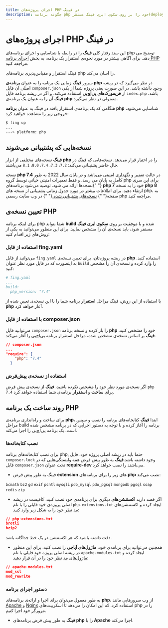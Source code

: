 ```yaml
---
title: اجرای پروژه‌های PHP در فینگ
description: چگونه برنامه php خود را بر روی سکوی ابری فینگ مستقر(deploy) کنیم؟
---
```



<Platform>
  <PlatformHead title="برنامه‌های Php" icon="php/php-original.svg" />
</Platform>

# اجرای پروژه‌های PHP در فینگ

این سند رفتار کلی **فینگ** را در رابطه با شناسایی و اجرای برنامه‌های php توضیح می دهد. برای آگاهی بیشتر در مورد نحوه‌ی استقرار یک برنامه، به بخش [اجرای برنامه PHP](quickstar/php/) مراجعه کنید.

فینگ استقرار و مقیاس‌پذیری برنامه‌‌های php را آسان می‌کند.

سرور **فینگ** زمانی یک برنامه را به عنوان **برنامه‌ی php** در نظر می‌گیرد که در ریشه اصلی آن فایل `composer.json` وجود داشته باشد. در این صورت یعنی پروژه شما از یکی از **فریمورک‌های پی‌اچ‌پی** استفاده می‌کند.
و اگر در ریشه برنامه فایل `index.php` باشد، **فینگ** آن را به عنوان یک برنامه‌ی **php** معمولی در نظر می‌گیرد.

هنگامی که یک برنامه‌ی استقرار یافته در فینگ به عنوان **برنامه php** شناسایی می‌شود، خروجی زیر را مشاهده خواهید کرد:

```bash
$ fing up
...
---> platform: php
```

## نسخه‌هایی که پشتیبانی می‌شوند

**فینگ** نسخه‌های مختلفی از ابزار **php** را در اختیار قرار می‌دهد. نسخه‌هایی که فینگ در حال حاضر پشتیبانی می‌کند:
`7.2`، `7.3`، `7.4`، `8.0`، `8.1` می‌باشند.

<Notice variant="warning">
  نسخه <strong>php 7.4</strong> در حالت تعمیر و نگهداری امنیتی می‌باشد و در
  پایان سال 2022 به طور کامل به پایان می رسد. و فقط تعمیرات امنیتی حیاتی توسط
  گروه php برای این سری نسخه‌ها ارائه می شود. توصیه می‌شود برنامه‌های{" "}
  <strong>php 7</strong> خود را به نسخه <strong>php 8</strong> ارتقاء دهید. برای
  اطلاعات بیشتر در مورد جدول زمانی پشتیبانی از نسخه های php، به صفحه{" "}
  <a href="https://php.net/supported-versions.php">
   نسخه‌های پشتیبانی شده
  </a>{" "}
  در وب سایت رسمی php مراجعه کنید.
</Notice>

## تعیین نسخه‌ی PHP

برای اینکه برنامه php شما بتواند **build** شده و با موفقیت بر روی **سکوی ابری فینگ** مستقر شود، باید نسخه‌ی آن را مشخص نمایید. برای این منظور می‌توانید به یکی از روش‌های زیر اقدام کنید:

### استفاده از فایل fing.yaml

می‌توانید از فایل `fing.yaml` در ریشه پروژه‌تان، برای تعیین نسخه‌ی **php** استفاده کنید. به اینصورت که در فایل مورد نظر عنوان `build` را وارد کرده و نسخه‌ی آن را مشخص کنید:

```yaml
# fing.yaml
...
build:
  php_version: "7.4"
```

با استفاده از این روش، فینگ مراحل **استقرار** برنامه شما را با این نسخه‌ی تعیین شده از **php** آغاز خواهد کرد.

### با استفاده از فایل composer.json

می‌توانید فایل `composer.json`  را باز کرده و نسخه برنامه **php** خود را مشخص کنید. **فینگ**  بر اساس نسخه‌ی مشخص شده، مراحل استقرار برنامه پی‌اچ‌پی را آغاز می‌کند.

```json
// composer.json
...
"require": {
    "php": "7.4"
  }
```

### استفاده از نسخه‌ی پیش‌فرض

اگر نسخه‌ی مورد نظر خود را مشخص نکرده باشید، **فینگ** از نسخه‌ی پیش فرض `php 7.4` برای **ساخت** و **استقرار** برنامه‌ی شما استفاده خواهد کرد.

## روند ساخت یک برنامه PHP

برای ساخت و راه‌اندازی برنامه‌ی **php**، ابتدا **فینگ** کتابخانه‌های برنامه را نصب و سپس مراحل build برنامه را آغاز کرده و با توجه به دستور اجرایی که در برنامه مشخص شده است، یک برنامه پی‌اچ‌پی را اجرا می‌کند.

### نصب کتابخانه‌ها

برای نصب کتابخانه‌های برنامه php, حتما باید در ریشه اصلی پروژه خود، فایل `composer.lock` وجود داشته باشد.**فینگ** به طور پیش فرض همه وابستگی‌هایی که در فایل `composer.json` تحت عنوان **require-dev** می‌باشند را نصب خواهد کرد.

- فینگ به طور پیش فرض **extension** های زیر را برای برنامه‌‌های **php** نصب می‌کند:

`bcmath`
`bz2`
`gd`
`exif`
`pcntl`
`mysqli`
`pdo_mysql`
`pdo_pgsql`
`mongodb`
`pgsql`
`soap`
`redis`
`zip`

- اگر قصد دارید **اکستنشن‌های** دیگری برای برنامه‌ی خود نصب کنید، کافیست در ریشه اصلی پروژه‌ی خود فایلی را با نام `php-extensions.txt` ایجاد کرده و اکستنشن‌های مد نظر خود را به شکل زیر وارد کنید:

```json
// php-extensions.txt
brotli
bzip2
```

دقت داشته باشید که هر اکستنشن در یک خط جداگانه باشد.

- همچنین می‌توانید برای برنامه‌ی خود، **ماژول‌های آپاچی** را نصب کنید. برای این منظور در ریشه اصلی پروژه خود فایلی با نام `apache-modules.txt` ایجاد کرده و ماژول‌های مد نظر خود را در آن قرار دهید:

```json
// apache-modules.txt
mod_ssl
mod_rewrite
```

### دستور اجرای برنامه

به طور معمول می‌توان برای اجرا و ارائه‌ی برنامه‌های **php**، از وب سرورهایی مانند [Apache](https://apache.org/) و [Nginx](https://nginx.com) استفاده کرد. که این امکان را می‌دهد تا اسکریپت‌های php را در مرورگر خود اجرا کنیم.

- **فینگ** به طور پیش فرض برنامه‌‌های **php** را با **Apache** اجرا می‌کند.

